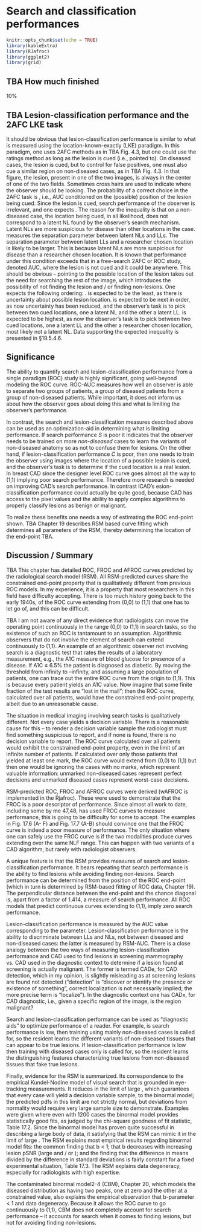 # Search and classification performances {#rsm-sc}


```r
knitr::opts_chunk$set(echo = TRUE)
library(kableExtra)
library(RJafroc)
library(ggplot2)
library(grid)
```



## TBA How much finished {#rsm-sc-how-much-finished}

10%

## TBA Lesion-classification performance and the 2AFC LKE task  {#rsm-sc-search-classification-2afc-lke}

It should be obvious that lesion-classification performance is similar to what is measured using the location-known-exactly (LKE) paradigm. In this paradigm, one uses 2AFC methods as in TBA Fig. 4.3, but one could use the ratings method as long as the lesion is cued (i.e., pointed to). On diseased cases, the lesion is cued, but to control for false positives, one must also cue a similar region on non-diseased cases, as in TBA Fig. 4.3. In that figure, the lesion, present in one of the two images, is always in the center of one of the two fields. Sometimes cross hairs are used to indicate where the observer should be looking. The probability of a correct choice in the 2AFC task is  , i.e., AUC conditioned on the (possible) position of the lesion being cued. Since the lesion is cued, search performance of the observer is irrelevant, and one expects  . The reason for the inequality is that on a non-diseased case, the location being cued, in all likelihood, does not correspond to a latent NL found by the observer's search mechanism. Latent NLs are more suspicious for disease than other locations in the case.   measures the separation parameter between latent NLs and LLs. The separation parameter between latent LLs and a researcher chosen location is likely to be larger. This is because latent NLs are more suspicious for disease than a researcher chosen location. It is known that performance under this condition exceeds that in a free-search 2AFC or ROC study, denoted AUC, where the lesion is not cued and it could be anywhere. This should be obvious – pointing to the possible location of the lesion takes out the need for searching the rest of the image, which introduces the possibility of not finding the lesion and / or finding non-lesions. One expects the following ordering:  .   is expected to be the least, as there is uncertainty about possible lesion location.   is expected to be next in order, as now uncertainty has been reduced, and the observer's task is to pick between two cued locations, one a latent NL and the other a latent LL.   is expected to be highest, as now the observer's task is to pick between two cued locations, one a latent LL and the other a researcher chosen location, most likely not a latent NL. Data supporting the expected inequality   is presented in §19.5.4.6.


## Significance {#rsm-sc-search-classification-significance}

The ability to quantify search and lesion-classification performance from a single paradigm (ROC) study is highly significant, going well-beyond modeling the ROC curve. ROC-AUC measures how well an observer is able to separate two groups of patients, a group of diseased patients from a group of non-diseased patients. While important, it does not inform us about how the observer goes about doing this and what is limiting the observer's performance.

In contrast, the search and lesion-classification measures described above can be used as an optimization-aid in determining what is limiting performance. If search performance $S$ is poor it indicates that the observer needs to be trained on more *non-diseased* cases to learn the variants of non-diseased anatomy so as not to confuse them for lesions. On the other hand, if lesion-classification performance $C$ is poor, then one needs to train the observer using images where the location of a possible lesion is cued, and the observer's task is to determine if the cued location is a real lesion. In breast CAD since the designer level ROC curve goes almost all the way to (1,1) implying poor search performance. Therefore more research is needed on improving CAD's search performance. In contrast lCAD's esion-classification performance could actually be quite good, because CAD has access to the pixel values and the ability to apply complex algorithms to properly classify lesions as benign or malignant.

To realize these benefits one needs a way of estimating the ROC end-point shown. TBA Chapter 19 describes RSM based curve fitting which determines all parameters of the RSM, thereby determining the location of the end-point TBA. 

## Discussion / Summary {#rsm-sc-discussion-summary}

TBA This chapter has detailed ROC, FROC and AFROC curves predicted by the radiological search model (RSM). All RSM-predicted curves share the constrained end-point property that is qualitatively different from previous ROC models. In my experience, it is a property that most researchers in this field have difficulty accepting. There is too much history going back to the early 1940s, of the ROC curve extending from (0,0) to (1,1) that one has to let go of, and this can be difficult. 

TBA I am not aware of any direct evidence that radiologists can move the operating point continuously in the range (0,0) to (1,1) in search tasks, so the existence of such an ROC is tantamount to an assumption. Algorithmic observers that do not involve the element of search can extend continuously to (1,1). An example of an algorithmic observer not involving search is a diagnostic test that rates the results of a laboratory measurement, e.g., the A1C measure of blood glucose  for presence of a disease. If A1C ≥ 6.5% the patient is diagnosed as diabetic. By moving the threshold from infinity to –infinity, and assuming a large population of patients, one can trace out the entire ROC curve from the origin to (1,1). This is because every patient yields an A1C value. Now imagine that some finite fraction of the test results are "lost in the mail"; then the ROC curve, calculated over all patients, would have the constrained end-point property, albeit due to an unreasonable cause.

The situation in medical imaging involving search tasks is qualitatively different. Not every case yields a decision variable. There is a reasonable cause for this – to render a decision variable sample the radiologist must find something suspicious to report, and if none is found, there is no decision variable to report. The ROC curve calculated over all patients would exhibit the constrained end-point property, even in the limit of an infinite number of patients. If calculated over only those patients that yielded at least one mark, the ROC curve would extend from (0,0) to (1,1) but then one would be ignoring the cases with no marks, which represent valuable information: unmarked non-diseased cases represent perfect decisions and unmarked diseased cases represent worst-case decisions.

RSM-predicted ROC, FROC and AFROC curves were derived (wAFROC is implemented in the Rjafroc). These were used to demonstrate that the FROC is a poor descriptor of performance. Since almost all work to date, including some by me 47,48, has used FROC curves to measure performance, this is going to be difficulty for some to accept. The examples in Fig. 17.6 (A- F) and Fig. 17.7 (A-B) should convince one that the FROC curve is indeed a poor measure of performance. The only situation where one can safely use the FROC curve is if the two modalities produce curves extending over the same NLF range. This can happen with two variants of a CAD algorithm, but rarely with radiologist observers.

A unique feature is that the RSM provides measures of search and lesion-classification performance. It bears repeating that search performance is the ability to find lesions while avoiding finding non-lesions. Search performance can be determined from the position of the ROC end-point (which in turn is determined by RSM-based fitting of ROC data, Chapter 19). The perpendicular distance between the end-point and the chance diagonal is, apart from a factor of 1.414, a measure of search performance. All ROC models that predict continuous curves extending to (1,1), imply zero search performance. 

Lesion-classification performance is measured by the AUC value corresponding to the   parameter. Lesion-classification performance is the ability to discriminate between LLs and NLs, not between diseased and non-diseased cases: the latter is measured by RSM-AUC. There is a close analogy between the two ways of measuring lesion-classification performance and CAD used to find lesions in screening mammography vs. CAD used in the diagnostic context to determine if a lesion found at screening is actually malignant. The former is termed CADe, for CAD detection, which in my opinion, is slightly misleading as at screening lesions are found not detected ("detection" is "discover or identify the presence or existence of something ", correct localization is not necessarily implied; the more precise term is "localize"). In the diagnostic context one has CADx, for CAD diagnostic, i.e., given a specific region of the image, is the region malignant? 

Search and lesion-classification performance can be used as "diagnostic aids" to optimize performance of a reader. For example, is search performance is low, then training using mainly non-diseased cases is called for, so the resident learns the different variants of non-diseased tissues that can appear to be true lesions. If lesion-classification performance is low then training with diseased cases only is called for, so the resident learns the distinguishing features characterizing true lesions from non-diseased tissues that fake true lesions.

Finally, evidence for the RSM is summarized. Its correspondence to the empirical Kundel-Nodine model of visual search that is grounded in eye-tracking measurements. It reduces in the limit of large  , which guarantees that every case will yield a decision variable sample, to the binormal model; the predicted pdfs in this limit are not strictly normal, but deviations from normality would require very large sample size to demonstrate. Examples were given where even with 1200 cases the binormal model provides statistically good fits, as judged by the chi-square goodness of fit statistic, Table 17.2. Since the binormal model has proven quite successful in describing a large body of data, it satisfying that the RSM can mimic it in the limit of large  . The RSM explains most empirical results regarding binormal model fits: the common finding that b < 1; that b decreases with increasing lesion pSNR (large   and / or  ); and the finding that the difference in means divided by the difference in standard deviations is fairly constant for a fixed experimental situation, Table 17.3. The RSM explains data degeneracy, especially for radiologists with high expertise.

The contaminated binormal model2-4 (CBM), Chapter 20, which models the diseased distribution as having two peaks, one at zero and the other at a constrained value, also explains the empirical observation that b-parameter < 1 and data degeneracy. Because it allows the ROC curve to go continuously to (1,1), CBM does not completely account for search performance – it accounts for search when it comes to finding lesions, but not for avoiding finding non-lesions.


